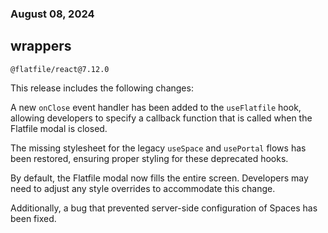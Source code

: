 ### August 08, 2024

## wrappers

`@flatfile/react@7.12.0`

This release includes the following changes:

A new `onClose` event handler has been added to the `useFlatfile` hook, allowing
developers to specify a callback function that is called when the Flatfile modal
is closed.

The missing stylesheet for the legacy `useSpace` and `usePortal` flows has been
restored, ensuring proper styling for these deprecated hooks.

By default, the Flatfile modal now fills the entire screen. Developers may need
to adjust any style overrides to accommodate this change.

Additionally, a bug that prevented server-side configuration of Spaces has been
fixed.
